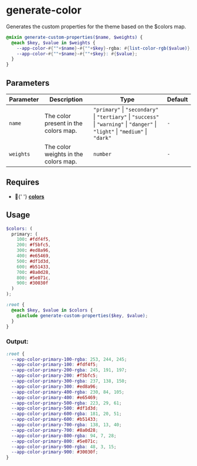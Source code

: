 
<Meta title="Theming/🧪 Mixins/Color/generate-color" />

# generate-color

Generates the custom properties for the theme based on the $colors map.

```scss
@mixin generate-custom-properties($name, $weights) {
  @each $key, $value in $weights {
    --app-color-#{""+$name}-#{""+$key}-rgba: #{list-color-rgb($value)};
    --app-color-#{""+$name}-#{""+$key}: #{$value};
  }
}
```

## Parameters

| Parameter | Description                          | Type                                                                                                                            | Default |
| --------- | ------------------------------------ | ------------------------------------------------------------------------------------------------------------------------------- | ------- |
| `name`    | The color present in the colors map. | `"primary"` \| `"secondary"` \| `"tertiary"` \| `"success"` \| `"warning"` \| `"danger"` \| `"light"` \| `"medium"` \| `"dark"` | `-`     |
| `weights` | The color weights in the colors map. | `number`                                                                                                                        | `-`     |

## Requires

<ul>
  <li>
    <span>🎲</span>{' '}
    <a href={'?path=/story/theme-🎲-variables-colors--page'}>
      <strong>colors</strong>
    </a>
  </li>
</ul>

## Usage

```scss
$colors: (
  primary: (
    100: #fdf4f5,
    200: #f5bfc5,
    300: #ed8a96,
    400: #e65469,
    500: #df1d3d,
    600: #b51433,
    700: #8a0d28,
    800: #5e071c,
    900: #30030f
  )
);

:root {
  @each $key, $value in $colors {
    @include generate-custom-properties($key, $value);
  }
}
```

### Output:

```css
:root {
  --app-color-primary-100-rgba: 253, 244, 245;
  --app-color-primary-100: #fdf4f5;
  --app-color-primary-200-rgba: 245, 191, 197;
  --app-color-primary-200: #f5bfc5;
  --app-color-primary-300-rgba: 237, 138, 150;
  --app-color-primary-300: #ed8a96;
  --app-color-primary-400-rgba: 230, 84, 105;
  --app-color-primary-400: #e65469;
  --app-color-primary-500-rgba: 223, 29, 61;
  --app-color-primary-500: #df1d3d;
  --app-color-primary-600-rgba: 181, 20, 51;
  --app-color-primary-600: #b51433;
  --app-color-primary-700-rgba: 138, 13, 40;
  --app-color-primary-700: #8a0d28;
  --app-color-primary-800-rgba: 94, 7, 28;
  --app-color-primary-800: #5e071c;
  --app-color-primary-900-rgba: 48, 3, 15;
  --app-color-primary-900: #30030f;
}
```
